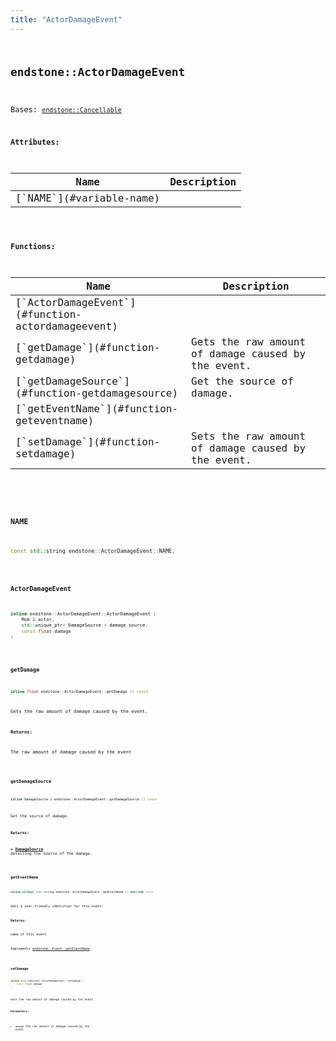 ```yaml
---
title: "ActorDamageEvent"
---
```


## <code className="doc-symbol doc-symbol-class"/> endstone::ActorDamageEvent

Bases: [`endstone::Cancellable`](classendstone_1_1_cancellable.md)









**Attributes:**

<table>
<thead>
   <tr>
      <th>Name</th>
      <th>Description</th>
   </tr>
</thead>
<tbody>
<tr key="classendstone_1_1_actor_damage_event_1a319f71e214cfbb92d77667fc03583b2a">
    <td>[`NAME`](#variable-name)</td>
    <td></td>
</tr>
</tbody>
</table>






**Functions:**

<table>
<thead>
   <tr>
      <th>Name</th>
      <th>Description</th>
   </tr>
</thead>
<tbody>
<tr key="classendstone_1_1_actor_damage_event_1a663583a9e7ec44a0b01a04dce342296f">
    <td>[`ActorDamageEvent`](#function-actordamageevent)</td>
    <td></td>
</tr>
<tr key="classendstone_1_1_actor_damage_event_1a44564e018ef4caa37965500a468026e6">
    <td>[`getDamage`](#function-getdamage)</td>
    <td>Gets the raw amount of damage caused by the event.</td>
</tr>
<tr key="classendstone_1_1_actor_damage_event_1a538c8cedc5f6f72088aaf4351d9e32f4">
    <td>[`getDamageSource`](#function-getdamagesource)</td>
    <td>Get the source of damage.</td>
</tr>
<tr key="classendstone_1_1_actor_damage_event_1adc39392f2370363313d09e4dde688e08">
    <td>[`getEventName`](#function-geteventname)</td>
    <td></td>
</tr>
<tr key="classendstone_1_1_actor_damage_event_1a077458e25c7329f2cb4c02a2b0ed0bde">
    <td>[`setDamage`](#function-setdamage)</td>
    <td>Sets the raw amount of damage caused by the event.</td>
</tr>
</tbody>
</table>

### <code className="doc-symbol doc-symbol-variable"/> NAME

```cpp
const std::string endstone::ActorDamageEvent::NAME;
```


### <code className="doc-symbol doc-symbol-function"/> ActorDamageEvent

```cpp
inline endstone::ActorDamageEvent::ActorDamageEvent (
    Mob & actor,
    std::unique_ptr< DamageSource > damage_source,
    const float damage
) 
```


### <code className="doc-symbol doc-symbol-function"/> getDamage

```cpp
inline float endstone::ActorDamageEvent::getDamage () const
```

Gets the raw amount of damage caused by the event.



**Returns:**

The raw amount of damage caused by the event 





        
### <code className="doc-symbol doc-symbol-function"/> getDamageSource

```cpp
inline DamageSource & endstone::ActorDamageEvent::getDamageSource () const
```

Get the source of damage.



**Returns:**

a [**DamageSource**](classendstone_1_1_damage_source.md) detailing the source of the damage. 





        
### <code className="doc-symbol doc-symbol-function"/> getEventName

```cpp
inline virtual std::string endstone::ActorDamageEvent::getEventName () override const
```


Gets a user-friendly identifier for this event.




**Returns:**

name of this event 





        
Implements [*endstone::Event::getEventName*](classendstone_1_1_event.md#function-geteventname)

### <code className="doc-symbol doc-symbol-function"/> setDamage

```cpp
inline void endstone::ActorDamageEvent::setDamage (
    const float damage
) 
```

Sets the raw amount of damage caused by the event.



**Parameters:**


* `damage` The raw amount of damage caused by the event 




        